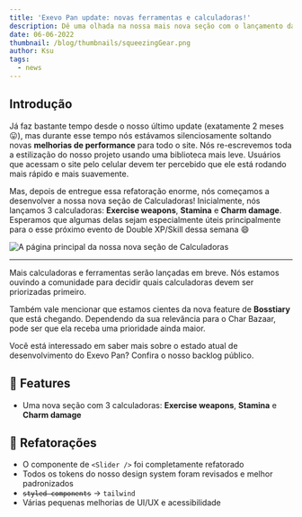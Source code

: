 ```yaml
---
title: 'Exevo Pan update: novas ferramentas e calculadoras!'
description: Dê uma olhada na nossa mais nova seção com o lançamento da nossa primeira leva de calculadoras
date: 06-06-2022
thumbnail: /blog/thumbnails/squeezingGear.png
author: Ksu
tags:
  - news
---
```


## Introdução

Já faz bastante tempo desde o nosso último update (exatamente 2 meses 😛), mas durante esse tempo nós estávamos silenciosamente soltando novas **melhorias de performance** para todo o site. Nós re-escrevemos toda a estilização do nosso projeto usando uma biblioteca mais leve. Usuários que acessam o site pelo celular devem ter percebido que ele está rodando mais rápido e mais suavemente.

Mas, depois de entregue essa refatoração enorme, nós começamos a desenvolver a nossa nova seção de <RouteLink href="/calculators">Calculadoras</RouteLink>! Inicialmente, nós lançamos 3 calculadoras: **Exercise weapons**, **Stamina** e **Charm damage**. Esperamos que algumas delas sejam especialmente úteis principalmente para o esse próximo evento de Double XP/Skill dessa semana 😄

<Image
  src="/blog/images/calculatorsSection.png"
  width={380}
  height={492}
  align="center"
  alt="A página principal da nossa nova seção de Calculadoras"
  unoptimized
/>

---

Mais calculadoras e ferramentas serão lançadas em breve. Nós estamos ouvindo a comunidade para decidir quais calculadoras devem ser priorizadas primeiro.

Também vale mencionar que estamos cientes da nova feature de **Bosstiary** que está chegando. Dependendo da sua relevância para o Char Bazaar, pode ser que ela receba uma prioridade ainda maior.

Você está interessado em saber mais sobre o estado atual de desenvolvimento do Exevo Pan? Confira o nosso <ExternalLink href="https://trello.com/b/tX6chnl0/exevo-pan">backlog público</ExternalLink>.


## 🎉 Features

- Uma nova seção com 3 calculadoras: **Exercise weapons**, **Stamina** e **Charm damage**

## 🔧 Refatorações

- O componente de `<Slider />` foi completamente refatorado
- Todos os tokens do nosso design system foram revisados e melhor padronizados
- <code><del>styled-components</del></code> -> <code>tailwind</code>
- Várias pequenas melhorias de UI/UX e acessibilidade
